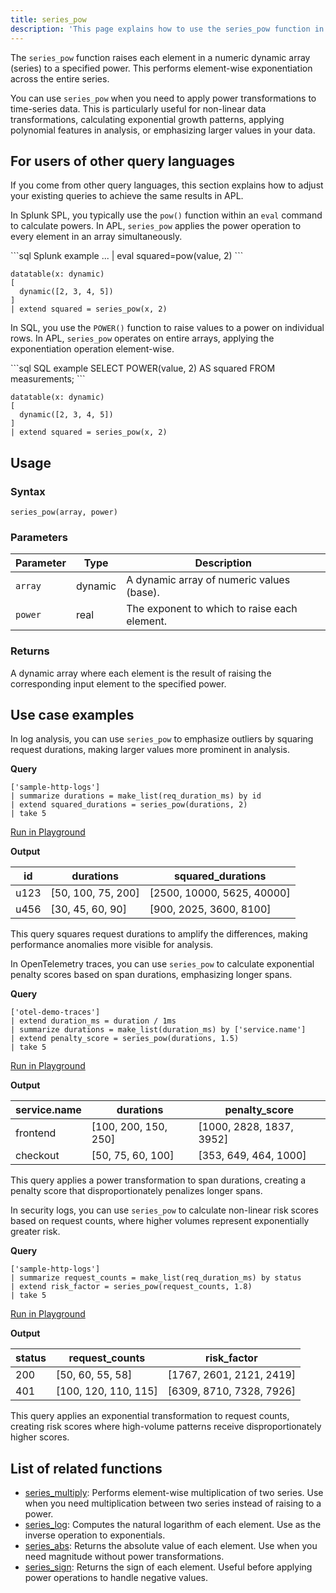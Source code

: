 ```yaml
---
title: series_pow
description: 'This page explains how to use the series_pow function in APL.'
---
```


The `series_pow` function raises each element in a numeric dynamic array (series) to a specified power. This performs element-wise exponentiation across the entire series.

You can use `series_pow` when you need to apply power transformations to time-series data. This is particularly useful for non-linear data transformations, calculating exponential growth patterns, applying polynomial features in analysis, or emphasizing larger values in your data.

## For users of other query languages

If you come from other query languages, this section explains how to adjust your existing queries to achieve the same results in APL.

<AccordionGroup>
<Accordion title="Splunk SPL users">

In Splunk SPL, you typically use the `pow()` function within an `eval` command to calculate powers. In APL, `series_pow` applies the power operation to every element in an array simultaneously.

<CodeGroup>
```sql Splunk example
... | eval squared=pow(value, 2)
```

```kusto APL equivalent
datatable(x: dynamic)
[
  dynamic([2, 3, 4, 5])
]
| extend squared = series_pow(x, 2)
```
</CodeGroup>

</Accordion>
<Accordion title="ANSI SQL users">

In SQL, you use the `POWER()` function to raise values to a power on individual rows. In APL, `series_pow` operates on entire arrays, applying the exponentiation operation element-wise.

<CodeGroup>
```sql SQL example
SELECT POWER(value, 2) AS squared
FROM measurements;
```

```kusto APL equivalent
datatable(x: dynamic)
[
  dynamic([2, 3, 4, 5])
]
| extend squared = series_pow(x, 2)
```
</CodeGroup>

</Accordion>
</AccordionGroup>

## Usage

### Syntax

```kusto
series_pow(array, power)
```

### Parameters

| Parameter | Type    | Description                                     |
| --------- | ------- | ----------------------------------------------- |
| `array`   | dynamic | A dynamic array of numeric values (base).       |
| `power`   | real    | The exponent to which to raise each element.    |

### Returns

A dynamic array where each element is the result of raising the corresponding input element to the specified power.

## Use case examples

<Tabs>
<Tab title="Log analysis">

In log analysis, you can use `series_pow` to emphasize outliers by squaring request durations, making larger values more prominent in analysis.

**Query**

```kusto
['sample-http-logs']
| summarize durations = make_list(req_duration_ms) by id
| extend squared_durations = series_pow(durations, 2)
| take 5
```

[Run in Playground](https://play.axiom.co/axiom-play-qf1k/query?initForm=%7B%22apl%22%3A%22%5B'sample-http-logs'%5D%20%7C%20summarize%20durations%20%3D%20make_list(req_duration_ms)%20by%20id%20%7C%20extend%20squared_durations%20%3D%20series_pow(durations%2C%202)%20%7C%20take%205%22%7D)

**Output**

| id   | durations           | squared_durations      |
| ---- | ------------------- | ---------------------- |
| u123 | [50, 100, 75, 200]  | [2500, 10000, 5625, 40000] |
| u456 | [30, 45, 60, 90]    | [900, 2025, 3600, 8100]    |

This query squares request durations to amplify the differences, making performance anomalies more visible for analysis.

</Tab>
<Tab title="OpenTelemetry traces">

In OpenTelemetry traces, you can use `series_pow` to calculate exponential penalty scores based on span durations, emphasizing longer spans.

**Query**

```kusto
['otel-demo-traces']
| extend duration_ms = duration / 1ms
| summarize durations = make_list(duration_ms) by ['service.name']
| extend penalty_score = series_pow(durations, 1.5)
| take 5
```

[Run in Playground](https://play.axiom.co/axiom-play-qf1k/query?initForm=%7B%22apl%22%3A%22%5B'otel-demo-traces'%5D%20%7C%20extend%20duration_ms%20%3D%20duration%20%2F%201ms%20%7C%20summarize%20durations%20%3D%20make_list(duration_ms)%20by%20%5B'service.name'%5D%20%7C%20extend%20penalty_score%20%3D%20series_pow(durations%2C%201.5)%20%7C%20take%205%22%7D)

**Output**

| service.name | durations            | penalty_score             |
| ------------ | -------------------- | ------------------------- |
| frontend     | [100, 200, 150, 250] | [1000, 2828, 1837, 3952]  |
| checkout     | [50, 75, 60, 100]    | [353, 649, 464, 1000]     |

This query applies a power transformation to span durations, creating a penalty score that disproportionately penalizes longer spans.

</Tab>
<Tab title="Security logs">

In security logs, you can use `series_pow` to calculate non-linear risk scores based on request counts, where higher volumes represent exponentially greater risk.

**Query**

```kusto
['sample-http-logs']
| summarize request_counts = make_list(req_duration_ms) by status
| extend risk_factor = series_pow(request_counts, 1.8)
| take 5
```

[Run in Playground](https://play.axiom.co/axiom-play-qf1k/query?initForm=%7B%22apl%22%3A%22%5B'sample-http-logs'%5D%20%7C%20summarize%20request_counts%20%3D%20make_list(req_duration_ms)%20by%20status%20%7C%20extend%20risk_factor%20%3D%20series_pow(request_counts%2C%201.8)%20%7C%20take%205%22%7D)

**Output**

| status | request_counts     | risk_factor                  |
| ------ | ------------------ | ---------------------------- |
| 200    | [50, 60, 55, 58]   | [1767, 2601, 2121, 2419]     |
| 401    | [100, 120, 110, 115] | [6309, 8710, 7328, 7926]     |

This query applies an exponential transformation to request counts, creating risk scores where high-volume patterns receive disproportionately higher scores.

</Tab>
</Tabs>

## List of related functions

- [series_multiply](/apl/scalar-functions/time-series/series-multiply): Performs element-wise multiplication of two series. Use when you need multiplication between two series instead of raising to a power.
- [series_log](/apl/scalar-functions/time-series/series-log): Computes the natural logarithm of each element. Use as the inverse operation to exponentials.
- [series_abs](/apl/scalar-functions/time-series/series-abs): Returns the absolute value of each element. Use when you need magnitude without power transformations.
- [series_sign](/apl/scalar-functions/time-series/series-sign): Returns the sign of each element. Useful before applying power operations to handle negative values.

